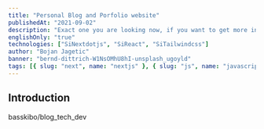 ```yaml
---
title: "Personal Blog and Porfolio website"
publishedAt: "2021-09-02"
description: "Exact one you are looking now, if you want to get more information about this website, please go ahead and checkout code"
englishOnly: "true"
technologies: ["SiNextdotjs", "SiReact", "SiTailwindcss"]
author: "Bojan Jagetic"
banner: "bernd-dittrich-W1NsOMhU8hI-unsplash_ugoyld"
tags: [{ slug: "next", name: "nextjs" }, { slug: "js", name: "javascript" }]
---
```


## Introduction

<CloudinaryImage
   src='https://res.cloudinary.com/dr1sm5gnj/image/upload/v1662131616/igutech/dim-hou-BjD3KhnTIkg-unsplash_zoagnr.jpg'
   text='Content not available yet'
   alt='Content not available yet'
/>

<GithubCardRepo>basskibo/blog_tech_dev</GithubCardRepo>
